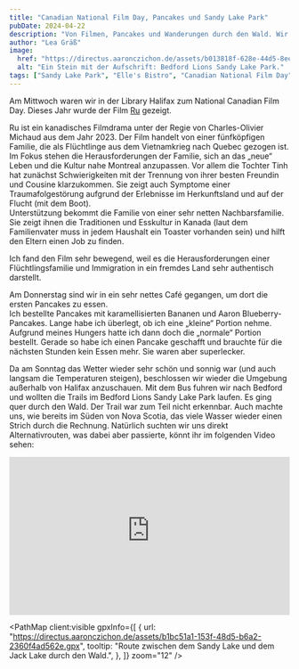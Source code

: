 ```yaml
---
title: "Canadian National Film Day, Pancakes und Sandy Lake Park"
pubDate: 2024-04-22
description: "Von Filmen, Pancakes und Wanderungen durch den Wald. Wir haben wieder einiges erlebt!"
author: "Lea Gräß"
image:
  href: "https://directus.aaronczichon.de/assets/b013818f-628e-44d5-8ee5-8c0932f57b77.jpeg?quality=70&width=1600"
  alt: "Ein Stein mit der Aufschrift: Bedford Lions Sandy Lake Park."
tags: ["Sandy Lake Park", "Elle's Bistro", "Canadian National Film Day", "Ru"]
---
```



<DirectusImage assetId="51862315-1347-4941-883f-70ae409806d0.jpg" />

Am Mittwoch waren wir in der Library Halifax zum National Canadian Film Day. Dieses Jahr wurde der Film [Ru](https://www.imdb.com/title/tt28353291/) gezeigt.

Ru ist ein kanadisches Filmdrama unter der Regie von Charles-Olivier Michaud aus dem Jahr 2023. Der Film handelt von einer fünfköpfigen Familie, die als Flüchtlinge aus dem Vietnamkrieg nach Quebec gezogen ist. Im Fokus stehen die Herausforderungen der Familie, sich an das „neue“ Leben und die Kultur nahe Montreal anzupassen. Vor allem die Tochter Tinh hat zunächst Schwierigkeiten mit der Trennung von ihrer besten Freundin und Cousine klarzukommen. Sie zeigt auch Symptome einer Traumafolgestörung aufgrund der Erlebnisse im Herkunftsland und auf der Flucht (mit dem Boot).  
Unterstützung bekommt die Familie von einer sehr netten Nachbarsfamilie. Sie zeigt ihnen die Traditionen und Esskultur in Kanada (laut dem Familienvater muss in jedem Haushalt ein Toaster vorhanden sein) und hilft den Eltern einen Job zu finden.

Ich fand den Film sehr bewegend, weil es die Herausforderungen einer Flüchtlingsfamilie und Immigration in ein fremdes Land sehr authentisch darstellt.

<DirectusImage assetId="a941ca65-7592-4561-8010-767bb9398a24.jpg" />

Am Donnerstag sind wir in ein sehr nettes Café gegangen, um dort die ersten Pancakes zu essen.  
Ich bestellte Pancakes mit karamellisierten Bananen und Aaron Blueberry-Pancakes. Lange habe ich überlegt, ob ich eine „kleine“ Portion nehme. Aufgrund meines Hungers hatte ich dann doch die „normale“ Portion bestellt. Gerade so habe ich einen Pancake geschafft und brauchte für die nächsten Stunden kein Essen mehr. Sie waren aber superlecker.

<DirectusImage assetId="7f4502a0-58a0-43bb-a570-c524b13cf9af.jpg" />

Da am Sonntag das Wetter wieder sehr schön und sonnig war (und auch langsam die Temperaturen steigen), beschlossen wir wieder die Umgebung außerhalb von Halifax anzuschauen. Mit dem Bus fuhren wir nach Bedford und wollten die Trails im Bedford Lions Sandy Lake Park laufen. Es ging quer durch den Wald. Der Trail war zum Teil nicht erkennbar. Auch machte uns, wie bereits im Süden von Nova Scotia, das viele Wasser wieder einen Strich durch die Rechnung. Natürlich suchten wir uns direkt Alternativrouten, was dabei aber passierte, könnt ihr im folgenden Video sehen:

<div style="position: relative; padding-top: 56.25%;">
  <iframe
    src="https://customer-rnx58v5rm01lsk0m.cloudflarestream.com/8da330e9cf857eeda0e8b6a51c2a6900/iframe?poster=https%3A%2F%2Fcustomer-rnx58v5rm01lsk0m.cloudflarestream.com%2F8da330e9cf857eeda0e8b6a51c2a6900%2Fthumbnails%2Fthumbnail.jpg%3Ftime%3D%26height%3D600"
    loading="lazy"
    style="border: none; position: absolute; top: 0; left: 0; height: 100%; width: 100%;"
    allow="accelerometer; gyroscope; autoplay; encrypted-media; picture-in-picture;"
    allowfullscreen="true"
  ></iframe>
</div>

<PathMap
  client:visible
  gpxInfo={[
    {
      url: "https://directus.aaronczichon.de/assets/b1bc51a1-153f-48d5-b6a2-2360f4ad562e.gpx",
      tooltip:
        "Route zwischen dem Sandy Lake und dem Jack Lake durch den Wald.",
    },
  ]}
  zoom="12"
/>
<br />
